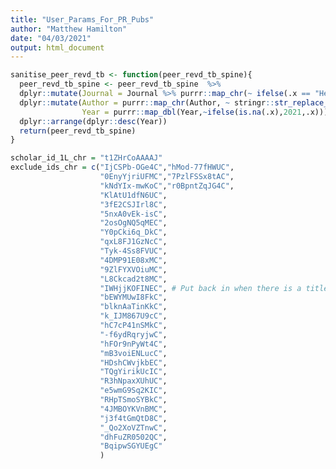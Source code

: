 ```yaml
---
title: "User_Params_For_PR_Pubs"
author: "Matthew Hamilton"
date: "04/03/2021"
output: html_document
---
```


```r
sanitise_peer_revd_tb <- function(peer_revd_tb_spine){ 
  peer_revd_tb_spine <- peer_revd_tb_spine  %>%
  dplyr::mutate(Journal = Journal %>% purrr::map_chr(~ ifelse(.x == "Health Technology Assessment (Winchester, England)","Health Technology Assessment",.x))) %>%
  dplyr::mutate(Author = purrr::map_chr(Author, ~ stringr::str_replace_all(.x,"RICKWOOD","Rickwood")),
                Year = purrr::map_dbl(Year,~ifelse(is.na(.x),2021,.x))) %>%
  dplyr::arrange(dplyr::desc(Year)) 
  return(peer_revd_tb_spine)
}
```

```r
scholar_id_1L_chr = "t1ZHrCoAAAAJ"
exclude_ids_chr = c("IjCSPb-OGe4C","hMod-77fHWUC",
                    "0EnyYjriUFMC","7PzlFSSx8tAC",
                    "kNdYIx-mwKoC","r0BpntZqJG4C",
                    "KlAtU1dfN6UC",
                    "3fE2CSJIrl8C",
                    "5nxA0vEk-isC",
                    "2osOgNQ5qMEC",
                    "Y0pCki6q_DkC",
                    "qxL8FJ1GzNcC",
                    "Tyk-4Ss8FVUC",
                    "4DMP91E08xMC",
                    "9ZlFYXVOiuMC",
                    "L8Ckcad2t8MC",
                    "IWHjjKOFINEC", # Put back in when there is a title
                    "bEWYMUwI8FkC",
                    "blknAaTinKkC",
                    "k_IJM867U9cC",
                    "hC7cP41nSMkC",
                    "-f6ydRqryjwC",
                    "hFOr9nPyWt4C",
                    "mB3voiENLucC",
                    "HDshCWvjkbEC",
                    "TQgYirikUcIC",
                    "R3hNpaxXUhUC",
                    "e5wmG9Sq2KIC",
                    "RHpTSmoSYBkC",
                    "4JMBOYKVnBMC",
                    "j3f4tGmQtD8C",
                    "_Qo2XoVZTnwC",
                    "dhFuZR0502QC",
                    "BqipwSGYUEgC"
                    )
```